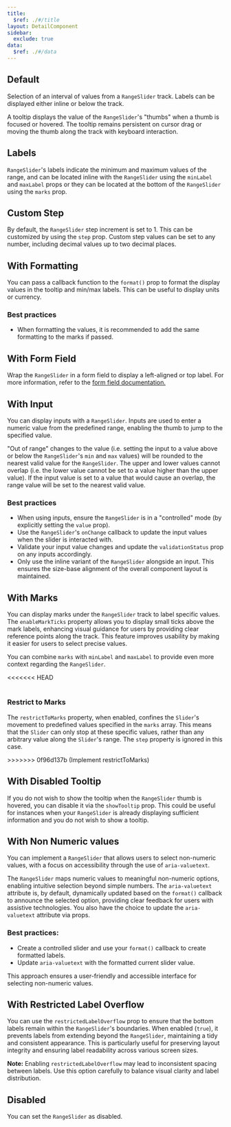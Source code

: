 ```yaml
---
title:
  $ref: ./#/title
layout: DetailComponent
sidebar:
  exclude: true
data:
  $ref: ./#/data
---
```


## Default

Selection of an interval of values from a `RangeSlider` track. Labels can be displayed either inline or below the track.

A tooltip displays the value of the `RangeSlider`'s "thumbs" when a thumb is focused or hovered. The tooltip remains persistent on cursor drag or moving the thumb along the track with keyboard interaction.

<LivePreview componentName="range-slider" exampleName="Default" />

## Labels

`RangeSlider`'s labels indicate the minimum and maximum values of the range, and can be located inline with the `RangeSlider` using the `minLabel` and `maxLabel` props or they can be located at the bottom of the `RangeSlider` using the `marks` prop.

<LivePreview componentName="range-slider" exampleName="WithLabels" />

## Custom Step

By default, the `RangeSlider` step increment is set to 1. This can be customized by using the `step` prop. Custom step values can be set to any number, including decimal values up to two decimal places.

<LivePreview componentName="range-slider" exampleName="WithCustomStep" />

## With Formatting

You can pass a callback function to the `format()` prop to format the display values in the tooltip and min/max labels. This can be useful to display units or currency.

### Best practices

- When formatting the values, it is recommended to add the same formatting to the marks if passed.

<LivePreview componentName="range-slider" exampleName="WithFormatting" />

## With Form Field

Wrap the `RangeSlider` in a form field to display a left-aligned or top label. For more information, refer to the [form field documentation.](/salt/components/form-field/examples)

<LivePreview componentName="range-slider" exampleName="WithFormField" />

## With Input

You can display inputs with a `RangeSlider`. Inputs are used to enter a numeric value from the predefined range, enabling the thumb to jump to the specified value.

"Out of range" changes to the value (i.e. setting the input to a value above or below the `RangeSlider`'s `min` and `max` values) will be rounded to the nearest valid value for the `RangeSlider`. The upper and lower values cannot overlap (i.e. the lower value cannot be set to a value higher than the upper value). If the input value is set to a value that would cause an overlap, the range value will be set to the nearest valid value.

### Best practices

- When using inputs, ensure the `RangeSlider` is in a "controlled" mode (by explicitly setting the `value` prop).
- Use the `RangeSlider`'s `onChange` callback to update the input values when the slider is interacted with.
- Validate your input value changes and update the `validationStatus` prop on any inputs accordingly.
- Only use the inline variant of the `RangeSlider` alongside an input. This ensures the size-base alignment of the overall component layout is maintained.

<LivePreview componentName="range-slider" exampleName="WithInput" />

## With Marks

You can display marks under the `RangeSlider` track to label specific values. The `enableMarkTicks` property allows you to display small ticks above the mark labels, enhancing visual guidance for users by providing clear reference points along the track. This feature improves usability by making it easier for users to select precise values.

You can combine `marks` with `minLabel` and `maxLabel` to provide even more context regarding the `RangeSlider`.

<<<<<<< HEAD

# <LivePreview componentName="range-slider" exampleName="WithMarks" />

</LivePreview>

<LivePreview componentName="range-slider" exampleName="WithRestrictToMarks">

### Restrict to Marks

The `restrictToMarks` property, when enabled, confines the `Slider`'s movement to predefined values specified in the `marks` array. This means that the `Slider` can only stop at these specific values, rather than any arbitrary value along the `Slider`'s range. The `step` property is ignored in this case.

</LivePreview>

<LivePreview componentName="range-slider" exampleName="WithDisabledTooltip">
>>>>>>> 0f96d137b (Implement restrictToMarks)

## With Disabled Tooltip

If you do not wish to show the tooltip when the `RangeSlider` thumb is hovered, you can disable it via the `showTooltip` prop. This could be useful for instances when your `RangeSlider` is already displaying sufficient information and you do not wish to show a tooltip.

<LivePreview componentName="range-slider" exampleName="WithDisabledTooltip" />

## With Non Numeric values

You can implement a `RangeSlider` that allows users to select non-numeric values, with a focus on accessibility through the use of `aria-valuetext`.

The `RangeSlider` maps numeric values to meaningful non-numeric options, enabling intuitive selection beyond simple numbers. The `aria-valuetext` attribute is, by default, dynamically updated based on the `format()` callback to announce the selected option, providing clear feedback for users with assistive technologies. You also have the choice to update the `aria-valuetext` attribute via props.

### Best practices:

- Create a controlled slider and use your `format()` callback to create formatted labels.
- Update `aria-valuetext` with the formatted current slider value.

This approach ensures a user-friendly and accessible interface for selecting non-numeric values.

<LivePreview componentName="range-slider" exampleName="WithNonNumericValues" />

## With Restricted Label Overflow

You can use the `restrictedLabelOverflow` prop to ensure that the bottom labels remain within the `RangeSlider`'s boundaries. When enabled (`true`), it prevents labels from extending beyond the `RangeSlider`, maintaining a tidy and consistent appearance. This is particularly useful for preserving layout integrity and ensuring label readability across various screen sizes.

**Note:** Enabling `restrictedLabelOverflow` may lead to inconsistent spacing between labels. Use this option carefully to balance visual clarity and label distribution.

<LivePreview
  componentName="range-slider"
  exampleName="WithRestrictedLabelOverflow"
/>

## Disabled

You can set the `RangeSlider` as disabled.

<LivePreview componentName="range-slider" exampleName="Disabled" />
